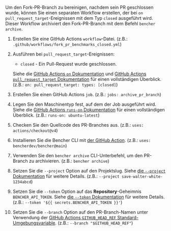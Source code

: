 
Um den Fork-PR-Branch zu bereinigen, nachdem sein PR geschlossen wurde,
können Sie einen separaten Workflow erstellen, der bei `on` `pull_request_target`-Ereignissen mit dem Typ `closed` ausgeführt wird.
Dieser Workflow archiviert den Fork-PR-Branch mit dem Befehl `bencher archive`.

<PullRequestsForkClosedCode />

1. Erstellen Sie eine GitHub Actions `workflow`-Datei.
   (z.B.: `.github/workflows/fork_pr_benchmarks_closed.yml`)
2. Ausführen bei `pull_request_target`-Ereignissen:
   - `closed` - Ein Pull-Request wurde geschlossen.

   Siehe die [GitHub Actions `on` Dokumentation][github actions on]
   und [GitHub Actions `pull_request_target` Dokumentation][github action pull_request_target] für einen vollständigen Überblick.
   (z.B.: `on: pull_request_target: types: [closed]`)
3. Erstellen Sie einen GitHub Actions `job`.
   (z.B.: `jobs: archive_pr_branch`)
4. Legen Sie den Maschinentyp fest, auf dem der Job ausgeführt wird.
   Siehe die [GitHub Actions `runs-on` Dokumentation][github actions runs-on]
   für einen vollständigen Überblick.
   (z.B.: `runs-on: ubuntu-latest`)
5. Checken Sie den Quellcode des PR-Branches aus.
   (z.B.: `uses: actions/checkout@v4`)
6. Installieren Sie die Bencher CLI mit [der GitHub Action][bencher cli github action].
   (z.B.: `uses: bencherdev/bencher@main`)
7. Verwenden Sie den `bencher archive` CLI-Unterbefehl, um den PR-Branch zu archivieren.
   (z.B.: `bencher archive`)
8.  Setzen Sie die `--project` Option auf den Projektslug.
    Siehe [die `--project` Dokumentation][project option] für weitere Details.
    (z.B.: `--project save-walter-white-1234abcd`)
9.  Setzen Sie die `--token` Option auf das **Repository**-Geheimnis `BENCHER_API_TOKEN`.
    Siehe [die `--token` Dokumentation][token option] für weitere Details.
    (z.B.: `--token '${{ secrets.BENCHER_API_TOKEN }}'`)
10. Setzen Sie die `--branch` Option auf den PR-Branch-Namen
    unter Verwendung der [GitHub Actions `GITHUB_HEAD_REF` Standard-Umgebungsvariable][github default environment variables].
    (z.B.: `--branch "$GITHUB_HEAD_REF"`)

[github actions on]: https://docs.github.com/de/actions/using-workflows/workflow-syntax-for-github-actions#on
[github action pull_request_target]: https://docs.github.com/de/actions/writing-workflows/choosing-when-your-workflow-runs/events-that-trigger-workflows#pull_request_target
[github actions runs-on]: https://docs.github.com/de/actions/using-workflows/workflow-syntax-for-github-actions#jobsjob_idruns-on
[bencher cli github action]: https://github.com/marketplace/actions/bencher-cli
[github default environment variables]: https://docs.github.com/de/actions/writing-workflows/choosing-what-your-workflow-does/store-information-in-variables

[project option]: /de/docs/explanation/bencher-run/#--project-project
[token option]: /de/docs/explanation/bencher-run/#--token-token
